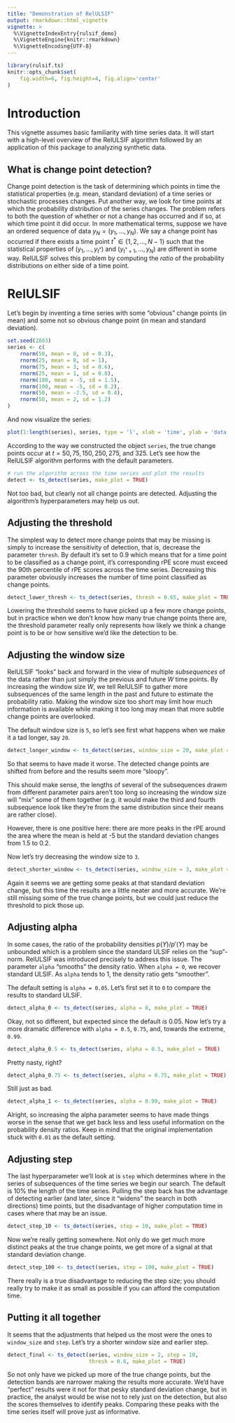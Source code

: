 ---
title: "Demonstration of RelULSIF"
output: rmarkdown::html_vignette
vignette: >
  %\VignetteIndexEntry{rulsif_demo}
  %\VignetteEngine{knitr::rmarkdown}
  %\VignetteEncoding{UTF-8}
---

```{r, echo=FALSE}
library(rulsif.ts)
knitr::opts_chunk$set(
    fig.width=6, fig.height=4, fig.align='center'
)
```

# Introduction

This vignette assumes basic familiarity with time series data. It will start 
with a high-level overview of the RelULSIF algorithm 
followed by an application of this package to analyzing synthetic data.

## What is change point detection?
Change point detection is the task of determining which points in time the 
statistical properties (e.g. mean, standard deviation) of a time series or
stochastic processes changes. Put another way, we look for time points at which
the probability distribution of the series changes. The problem refers to both
the question of whether or not a change has occurred and if so, at which time point
it did occur. In more mathematical terms, suppose we have an ordered sequence of data 
$y_{N} = (y_1, \ldots, y_N)$. We say a change point has occurred if there exists a
time point $t^* \in \{1, 2, \ldots, N - 1\}$ such that the statistical properties
of $(y_1, \ldots, y_{t^*})$ and $(y_{t^*+1}, \ldots, y_N)$ are different in some way.
RelULSIF solves this problem by computing the *ratio* of the 
probability distributions on either side of a time point.

# RelULSIF

Let's begin by inventing a time series with some "obvious" change points (in mean)
and some not so obvious change point (in mean and standard deviation).

```{r}
set.seed(2883)
series <- c(
    rnorm(50, mean = 0, sd = 0.3),
    rnorm(25, mean = 8, sd = 1),
    rnorm(75, mean = 3, sd = 0.6),
    rnorm(25, mean = 1, sd = 0.8),
    rnorm(100, mean = -5, sd = 1.5),
    rnorm(100, mean = -5, sd = 0.2),
    rnorm(50, mean = -2.5, sd = 0.4),
    rnorm(50, mean = 2, sd = 1.2)
)
```

And now visualize the series:

```{r}
plot(1:length(series), series, type = 'l', xlab = 'time', ylab = 'data')
```

According to the way we constructed the object `series`, the true change points
occur at $t = 50, 75, 150, 250, 275,$ and $325$. Let's see how the RelULSIF 
algorithm performs with the default parameters.

```{r, fig.width=6, fig.height=4, fig.align='center'}
# run the algorithm across the time series and plot the results
detect <- ts_detect(series, make_plot = TRUE)
```

Not too bad, but clearly not all change points are detected. Adjusting the algorithm's 
hyperparameters may help us out. 


## Adjusting the threshold
The simplest way to detect more change points that may be missing is simply
to increase the sensitivity of detection, that is, decrease the parameter
`thresh`. By default it's set to 0.9 which means that for a time point to
be classified as a change point, it's corresponding rPE score must exceed the 
90th percentile of rPE scores across the time series. Decreasing this
parameter obviously increases the number of time point classified as 
change points.

```{r}
detect_lower_thresh <- ts_detect(series, thresh = 0.65, make_plot = TRUE)
```

Lowering the threshold seems to have picked up a few more change points,
but in practice when we don't know how many true change points there are, the
threshold parameter really only represents how likely we think a change point
is to be or how sensitive we'd like the detection to be. 

## Adjusting the window size
RelULSIF "looks" back and forward in the view of multiple *subsequences*
of the data rather than just simply the previous and future $W$ time points. By
increasing the window size $W$, we tell RelULSIF to gather more subsequences of
the same length in the past and future to estimate the probability ratio. Making
the window size too short may limit how much information is available while
making it too long may mean that more subtle change points are overlooked.

The default window size is `5`, so let's see first what happens when we make it a tad
longer, say `20`.

```{r}
detect_longer_window <- ts_detect(series, window_size = 20, make_plot = TRUE)
```

So that seems to have made it worse. The detected change points are shifted
from before and the results seem more "sloopy".

This should make sense, the lengths
of several of the subsequences drawm from different parameter pairs aren't too long
so increasing the window size will "mix" some of them together (e.g. it would
make the third and fourth subsequence look like they're from the same distribution
since their means are rather close).

However, there is one positive here: there are more peaks in the rPE around the 
area where the mean is held at -5 but the standard  deviation changes from 1.5 to 0.2. 

Now let's try decreasing the window size to `3`.

```{r}
detect_shorter_window <- ts_detect(series, window_size = 3, make_plot = TRUE)
```

Again it seems we are getting some peaks at that standard deviation change, but
this time the results are a little neater and more accurate. We're still
missing some of the true change points, but we could just reduce the threshold
to pick those up.

## Adjusting alpha
In some cases, the ratio of the probability densities $p(Y) / p'(Y)$ may
be unbounded which is a problem since the standard ULSIF relies on the "sup"-norm.
RelULSIF was introduced precisely to address this issue. The parameter `alpha` "smooths"
the density ratio. When `alpha = 0`,  we recover standard ULSIF. As `alpha` tends to 1,
the density ratio gets "smoother".

The default setting is `alpha = 0.05`. Let's first set it to `0` to compare the
results to standard ULSIF.

```{r}
detect_alpha_0 <- ts_detect(series, alpha = 0, make_plot = TRUE)
```

Okay, not so different, but expected since the default *is* 0.05. Now let's try
a more dramatic difference with `alpha = 0.5`, `0.75`, and, towards the extreme, `0.99`.

```{r}
detect_alpha_0.5 <- ts_detect(series, alpha = 0.5, make_plot = TRUE)
```

Pretty nasty, right?

```{r}
detect_alpha_0.75 <- ts_detect(series, alpha = 0.75, make_plot = TRUE)
```

Still just as bad.

```{r}
detect_alpha_1 <- ts_detect(series, alpha = 0.99, make_plot = TRUE)
```

Alright, so increasing the alpha parameter seems to have made things worse in 
the sense that we get back less and less useful information on the probability
density ratios. Keep in mind that the original implementation stuck with `0.01`
as the default setting.

## Adjusting step
The last hyperparameter we'll look at is `step` which determines where in the series
of subsequences of the time series we begin our search. The default is 10% the 
length of the time series. Pulling the step back has the advantage
of detecting earlier (and later, since it "widens" the search in both directions) time points,
but the disadvantage of higher computation time in cases where that may be an issue.

```{r}
detect_step_10 <- ts_detect(series, step = 10, make_plot = TRUE)
```

Now we're really getting somewhere. Not only do we get much more distinct peaks at the true
change points, we get more of a signal at that standard deviation change. 

```{r}
detect_step_100 <- ts_detect(series, step = 100, make_plot = TRUE)
```

There really is a true disadvantage to reducing the step size; you should really try to make
it as small as possible if you can afford the computation time.

## Putting it all together
It seems that the adjustments that helped us the most were the ones to `window_size`
and `step`. Let's try a shorter window size and earlier step.

```{r}
detect_final <- ts_detect(series, window_size = 2, step = 10,
                          thresh = 0.6, make_plot = TRUE)
```

So not only have we picked up more of the true change points, but the detection
bands are narrower making the results more accurate. We'd have "perfect" results
were it not for that pesky standard deviation change, but in practice, the analyst
would be wise not to rely just on the detection, but also the scores themselves
to identify peaks. Comparing these peaks with the time series itself will prove
just as informative. 